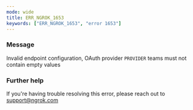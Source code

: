 ```yaml
---
mode: wide
title: ERR_NGROK_1653
keywords: ["ERR_NGROK_1653", "error 1653"]
---
```


### Message

Invalid endpoint configuration, OAuth provider `PROVIDER` teams must not contain empty values

### Further help

If you're having trouble resolving this error, please reach out to [support@ngrok.com](mailto:support@ngrok.com?subject=Help%20with%20ERR_NGROK_1653)
